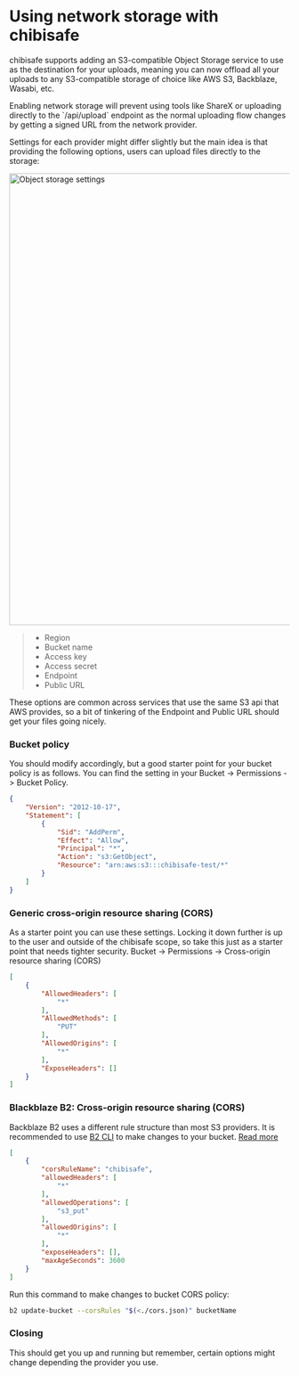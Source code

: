# Using network storage with chibisafe

chibisafe supports adding an S3-compatible Object Storage service to use as the destination for your uploads, meaning you can now offload all your uploads to any S3-compatible storage of choice like AWS S3, Backblaze, Wasabi, etc.

<Callout type="warning">
  Enabling network storage will prevent using tools like ShareX or uploading directly to the `/api/upload` endpoint as the normal uploading flow changes by getting a signed URL from the network provider.
</Callout>

Settings for each provider might differ slightly but the main idea is that providing the following options, users can upload files directly to the storage:

<img
  src="https://chibisafe.app/j1MSha2TmBBz.png"
  width="1144"
  height="811"
  alt="Object storage settings"
/>

> - Region
> - Bucket name
> - Access key
> - Access secret
> - Endpoint
> - Public URL

These options are common across services that use the same S3 api that AWS provides, so a bit of tinkering of the Endpoint and Public URL should get your files going nicely.

### Bucket policy
You should modify accordingly, but a good starter point for your bucket policy is as follows. You can find the setting in your Bucket -> Permissions -> Bucket Policy.
```json
{
    "Version": "2012-10-17",
    "Statement": [
        {
            "Sid": "AddPerm",
            "Effect": "Allow",
            "Principal": "*",
            "Action": "s3:GetObject",
            "Resource": "arn:aws:s3:::chibisafe-test/*"
        }
    ]
}
```

### Generic cross-origin resource sharing (CORS)
As a starter point you can use these settings. Locking it down further is up to the user and outside of the chibisafe scope, so take this just as a starter point that needs tighter security. Bucket -> Permissions -> Cross-origin resource sharing (CORS)

```json
[
    {
        "AllowedHeaders": [
            "*"
        ],
        "AllowedMethods": [
            "PUT"
        ],
        "AllowedOrigins": [
            "*"
        ],
        "ExposeHeaders": []
    }
]
```

### Blackblaze B2: Cross-origin resource sharing (CORS)
Backblaze B2 uses a different rule structure than most S3 providers. It is recommended to use [B2 CLI](https://www.backblaze.com/docs/cloud-storage-command-line-tools) to make changes to your bucket. [Read more](https://www.backblaze.com/docs/cloud-storage-cross-origin-resource-sharing-rules)

```json
[
    {
    	"corsRuleName": "chibisafe",
     	"allowedHeaders": [
            "*"
     	],
     	"allowedOperations": [
            "s3_put"
     	],
     	"allowedOrigins": [
            "*"
     	],
        "exposeHeaders": [],
    	"maxAgeSeconds": 3600
    }
]
```
Run this command to make changes to bucket CORS policy:

```bash
b2 update-bucket --corsRules "$(<./cors.json)" bucketName
```

### Closing

This should get you up and running but remember, certain options might change depending the provider you use.
